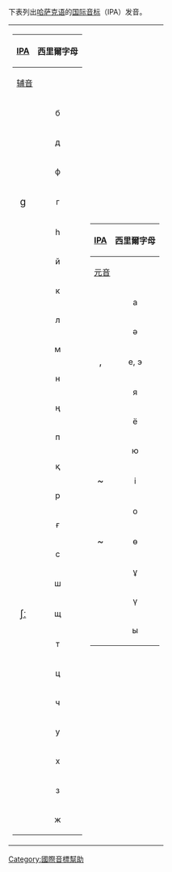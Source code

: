 下表列出[[哈萨克语|哈萨克语]]的[[国际音标|国际音标]]（IPA）发音。
{| style="background: none"
|-----
| valign="top" |
{| class="wikitable"
![[Help:IPA|IPA]] !! align="center" colspan=2| 西里爾字母
|-
! colspan=4| [[辅音|辅音]]
|-
|align="center"|<big>{{IPAlink|b}}</big>
|align="center" colspan=2| б
|-
|align="center"|<big>{{IPAlink|d}}</big>
|align="center" colspan=2| д
|-
|align="center"|<big>{{IPAlink|f}}</big>
|align="center" colspan=2| ф
|-
|align="center"|<big>[[濁軟顎塞音|g]]</big>
|align="center" colspan=2| г
|-
|align="center"|<big>{{IPAlink|h}}</big>
|align="center" colspan=2| һ
|-
|align="center"|<big>{{IPAlink|j}}</big>
|align="center" colspan=2| й
|-
|align="center"|<big>{{IPAlink|k}}</big>
|align="center" colspan=2| к
|-
|align="center"|<big>{{IPAlink|l}}</big>
|align="center" colspan=2| л
|-
|align="center"|<big>{{IPAlink|m}}</big>
|align="center" colspan=2| м
|-
|align="center"|<big>{{IPAlink|n}}</big>
|align="center" colspan=2| н
|-
|align="center"|<big>{{IPAlink|ŋ}}</big>
|align="center" colspan=2| ң
|-
|align="center"|<big>{{IPAlink|p}}</big>
|align="center" colspan=2| п
|-
|align="center"|<big>{{IPAlink|q}}</big>
|align="center" colspan=2| қ
|-
|align="center"|<big>{{IPAlink|r}}</big>
|align="center" colspan=2| р
|-
|align="center"|<big>{{IPAlink|ʁ}}</big>
|align="center" colspan=2| ғ
|-
|align="center"|<big>{{IPAlink|s}}</big>
|align="center" colspan=2| с
|-
|align="center"|<big>{{IPAlink|ʃ}}</big>
|align="center" colspan=2| ш
|-
|align="center"|<big>[[長輔音|ʃː]]</big>
|align="center" colspan=2| щ
|-
|align="center"|<big>{{IPAlink|t}}</big>
|align="center" colspan=2| т
|-
|align="center"|<big>{{IPAlink|ts}}</big>
|align="center" colspan=2| ц
|-
|align="center"|<big>{{IPAlink|tʃ}}</big>
|align="center" colspan=2| ч
|-
|align="center"|<big>{{IPAlink|w}}</big>
|align="center" colspan=2| у
|-
|align="center"|<big>{{IPAlink|χ}}</big>
|align="center" colspan=2| х
|-
|align="center"|<big>{{IPAlink|z}}</big>
|align="center" colspan=2| з
|-
|align="center"|<big>{{IPAlink|ʒ}}</big>
|align="center" colspan=2| ж
|}
| valign="top" | 
{| class="wikitable"
! [[Help:IPA|IPA]]
! 西里爾字母
|-
!colspan=3| [[元音|元音]]
|-
|align="center"|<big>{{IPAlink|ɑ}}</big>
| align="center"| a
|-
|align="center"|<big>{{IPAlink|æ}}</big>
| align="center"| ә
|-
|align="center"|<big>{{IPA|i̯ɘ}}, {{IPAlink|e}}</big>
| align="center"| e, э
|-
|align="center"|<big>{{IPAlink|j}}{{IPAlink|ɑ}}</big>
| align="center"| я
|-
|align="center"|<big>{{IPAlink|j}}{{IPAlink|o}}</big>
| align="center"| ё
|-
|align="center"|<big>{{IPAlink|j}}{{IPAlink|ʊ}}{{IPAlink|w}}</big>
| align="center"| ю
|-
|align="center"|<big>{{IPAlink|ɘ}}~{{IPAlink|ɪ}}</big>
| align="center"| i
|-
|align="center"|<big>{{IPA|u̯ʊ}}</big>
| align="center"| о
|-
|align="center"|<big>{{IPAlink|œ}}~{{IPAlink|ø}}</big>
| align="center"| ө
|-
|align="center"|<big>{{IPAlink|ʊ}}</big>
| align="center"| ұ
|-
|align="center"|<big>{{IPAlink|ʉ}}</big>
| align="center"| ү
|-
|align="center"|<big>{{IPAlink|ə}}</big>
| align="center"| ы
|}
|}
{{IPA Keys}}
[[Category:國際音標幫助|Category:國際音標幫助]]